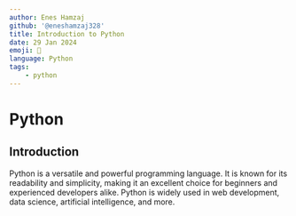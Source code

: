 ```yaml
---
author: Enes Hamzaj
github: '@eneshamzaj328'
title: Introduction to Python
date: 29 Jan 2024
emoji: 🐍
language: Python
tags:
    - python
---
```


# Python

## Introduction

Python is a versatile and powerful programming language. It is known for its readability and simplicity, making it an excellent choice for beginners and experienced developers alike. Python is widely used in web development, data science, artificial intelligence, and more.
